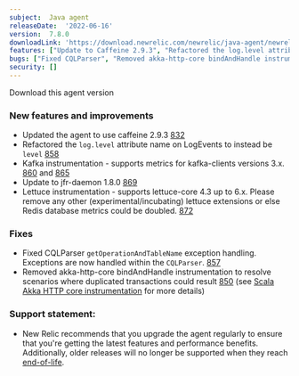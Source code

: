 ```yaml
---
subject:  Java agent
releaseDate:  '2022-06-16'
version:  7.8.0
downloadLink: 'https://download.newrelic.com/newrelic/java-agent/newrelic-agent/7.8.0/'
features: ["Update to Caffeine 2.9.3", "Refactored the log.level attribute name on LogEvents to instead be level", "Kafka instrumentation supports metrics for kafka-clients versions 3.x", "Update to jfr-daemon 1.8.0", "Lettuce instrumentation supports lettuce-core 4.3 up to 6.x"]
bugs: ["Fixed CQLParser", "Removed akka-http-core bindAndHandle instrumentation to resolve scenarios where duplicated transactions could result"]
security: []
---
```

<ButtonGroup>
  <ButtonLink
    role="button"
    to="https://download.newrelic.com/newrelic/java-agent/newrelic-agent/7.8.0/"
    variant="primary"
  >
    Download this agent version
  </ButtonLink>
</ButtonGroup>

### New features and improvements
* Updated the agent to use caffeine 2.9.3 [832](https://github.com/newrelic/newrelic-java-agent/pull/832)
* Refactored the `log.level` attribute name on LogEvents to instead be `level` [858](https://github.com/newrelic/newrelic-java-agent/pull/858)
* Kafka instrumentation - supports metrics for kafka-clients versions 3.x. [860](https://github.com/newrelic/newrelic-java-agent/pull/860) and [865](https://github.com/newrelic/newrelic-java-agent/pull/865)
* Update to jfr-daemon 1.8.0 [869](https://github.com/newrelic/newrelic-java-agent/pull/869)
* Lettuce instrumentation - supports lettuce-core 4.3 up to 6.x.  Please remove any other (experimental/incubating) lettuce extensions or else Redis database metrics could be doubled. [872](https://github.com/newrelic/newrelic-java-agent/pull/872)

### Fixes
* Fixed CQLParser `getOperationAndTableName` exception handling. Exceptions are now handled within the `CQLParser`. [857](https://github.com/newrelic/newrelic-java-agent/pull/857)
* Removed akka-http-core bindAndHandle instrumentation to resolve scenarios where duplicated transactions could result [850](https://github.com/newrelic/newrelic-java-agent/pull/850) (see [Scala Akka HTTP core instrumentation](https://docs.newrelic.com/docs/apm/agents/java-agent/frameworks/scala-akka-http-core/) for more details)

### Support statement:

* New Relic recommends that you upgrade the agent regularly to ensure that you're getting the latest features and performance benefits. Additionally, older releases will no longer be supported when they reach [end-of-life](https://docs.newrelic.com/docs/using-new-relic/cross-product-functions/install-configure/notification-changes-new-relic-saas-features-distributed-software/).
